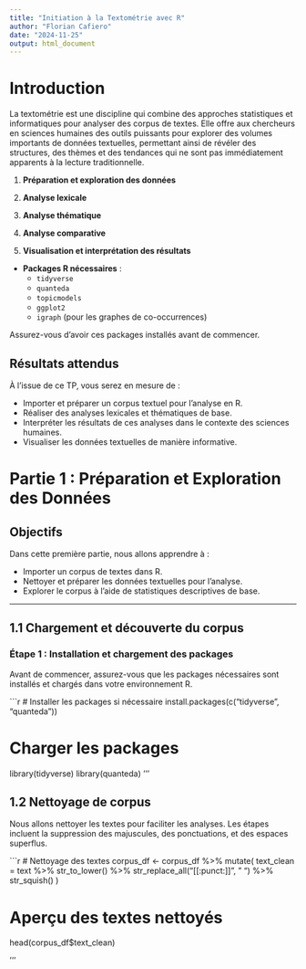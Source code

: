 ```yaml
---
title: "Initiation à la Textométrie avec R"
author: "Florian Cafiero"
date: "2024-11-25"
output: html_document
---
```


# Introduction

La textométrie est une discipline qui combine des approches statistiques et informatiques pour analyser des corpus de textes. Elle offre aux chercheurs en sciences humaines des outils puissants pour explorer des volumes importants de données textuelles, permettant ainsi de révéler des structures, des thèmes et des tendances qui ne sont pas immédiatement apparents à la lecture traditionnelle.



1. **Préparation et exploration des données**

2. **Analyse lexicale**


3. **Analyse thématique**

4. **Analyse comparative**

5. **Visualisation et interprétation des résultats**


- **Packages R nécessaires** :
  - `tidyverse`
  - `quanteda`
  - `topicmodels`
  - `ggplot2`
  - `igraph` (pour les graphes de co-occurrences)

Assurez-vous d'avoir ces packages installés avant de commencer.

## Résultats attendus

À l'issue de ce TP, vous serez en mesure de :

- Importer et préparer un corpus textuel pour l'analyse en R.
- Réaliser des analyses lexicales et thématiques de base.
- Interpréter les résultats de ces analyses dans le contexte des sciences humaines.
- Visualiser les données textuelles de manière informative.


# Partie 1 : Préparation et Exploration des Données

## Objectifs

Dans cette première partie, nous allons apprendre à :

- Importer un corpus de textes dans R.
- Nettoyer et préparer les données textuelles pour l'analyse.
- Explorer le corpus à l'aide de statistiques descriptives de base.

---

## 1.1 Chargement et découverte du corpus

### Étape 1 : Installation et chargement des packages

Avant de commencer, assurez-vous que les packages nécessaires sont installés et chargés dans votre environnement R.

```r
# Installer les packages si nécessaire
install.packages(c("tidyverse", "quanteda"))

# Charger les packages
library(tidyverse)
library(quanteda)
'''


## 1.2 Nettoyage de corpus

Nous allons nettoyer les textes pour faciliter les analyses. Les étapes incluent la suppression des majuscules, des ponctuations, et des espaces superflus.

```r
# Nettoyage des textes
corpus_df <- corpus_df %>%
  mutate(
    text_clean = text %>%
      str_to_lower() %>%
      str_replace_all("[[:punct:]]", " ") %>%
      str_squish()
  )

# Aperçu des textes nettoyés
head(corpus_df$text_clean)

'''



